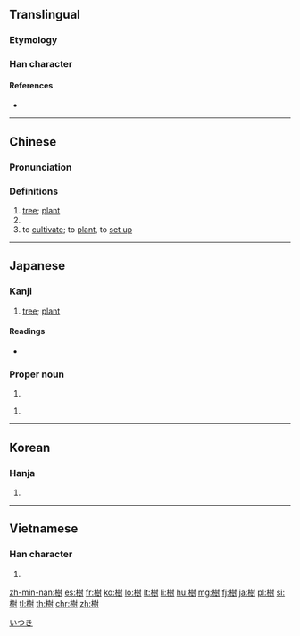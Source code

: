 {{also|树}}
==Translingual==

===Etymology===
{{Han compound|木|尌|c1=s|c2=p|t1=wood|ls=psc}}

===Han character===
{{Han char|rn=75|rad=木|as=12|sn=16|four=44900|canj=DGTI|ids=⿰木尌}}

====References====
* {{Han ref|kx=0551.290|dkj=15496|dj=0940.050|hdz=21287.040|uh=6A39|ud=27193|bh=BEF0|bd=48880}}

----

==Chinese==
{{zh-forms|s=树}}

===Pronunciation===
{{zh-pron
|m=shù
|ma=y
|c=syu6
|h=pfs=su
|mn=chhiū
|w=3zr
|mc=y
|oc=y
|cat=n,pn,v
}}

===Definitions===
{{zh-noun|m=棵|c=樖}}

# [[tree]]; [[plant]]
# {{surname|lang=zh}}
# to [[cultivate]]; to [[plant]], to [[set up]]

{{zh-cat|Beginning}}

----

==Japanese==

===Kanji===
{{ja-kanji|grade=6|rs=木12}}

# [[tree]]; [[plant]]

====Readings====
* {{ja-readings|goon=[[じゅ]] (ju), [[ず]] (zu) {{non-joyo-reading}}|kanon=[[しゅ]] (shu) {{non-joyo-reading}}|kun=[[き]] (ki), [[うえる]] (ueru), [[たてる]] (tateru)}}

===Proper noun===
{{ja-pos|proper|いつき}}

# {{given name|male|lang=ja}}

{{ja-pos|proper|たつき}}

# {{given name|male|lang=ja}}

[[Category:Japanese male given names|いつき]]

----

==Korean==

===Hanja===
{{ko-hanja|hangeul=수|eumhun=|mr=su|y=swu}}

# {{defn|lang=ko|sort=木12}}

----

==Vietnamese==

===Han character===
{{vi-hantu|[[thụ]]|rs=木12}}

# {{defn|lang=vi|sort=木12}}

[[zh-min-nan:樹]]
[[es:樹]]
[[fr:樹]]
[[ko:樹]]
[[lo:樹]]
[[lt:樹]]
[[li:樹]]
[[hu:樹]]
[[mg:樹]]
[[fj:樹]]
[[ja:樹]]
[[pl:樹]]
[[si:樹]]
[[tl:樹]]
[[th:樹]]
[[chr:樹]]
[[zh:樹]]